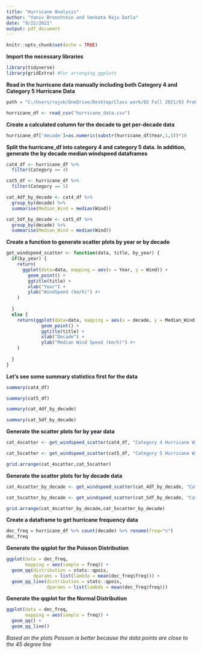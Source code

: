 ```yaml
---
title: "Hurricane Analysis"
author: "Yaniv Bronshtein and Venkata Raju Datla"
date: "9/22/2021"
output: pdf_document
---
```


```r
knitr::opts_chunk$set(echo = TRUE)
```

**Import the necessary libraries**
```r
library(tidyverse)
library(gridExtra) #For arranging ggplots
```

**Read in the hurricane data manually including both Category 4 and Category 5**
**Hurricane Data**
```r
path = "C:/Users/rajuk/OneDrive/Desktop/Class work/02 Fall 2021/03 Prob and stats/01 Home work/01 Hurricane modeling/category.csv"

hurricane_df <- read_csv("hurricane_data.csv")
```


**Create a calculated column for the decade to get per-decade data**
```r
hurricane_df['decade']=as.numeric(substr(hurricane_df$Year,1,3))*10
```

**Split the hurricane_df into category 4 and category 5 data. **
**In addition, generate the by decade median windspeed dataframes**
```r
cat4_df <- hurricane_df %>%
  filter(Category == 4)

cat5_df <- hurricane_df %>%
  filter(Category == 5)

cat_4df_by_decade <- cat4_df %>%
  group_by(decade) %>%
  summarise(Median_Wind = median(Wind))

cat_5df_by_decade <- cat5_df %>%
  group_by(decade) %>%
  summarise(Median_Wind = median(Wind))
```


**Create a function to generate scatter plots by year or by decade**
```r
get_windspeed_scatter <- function(data, title, by_year) {
  if(by_year) {
    return(
      ggplot(data=data, mapping = aes(x = Year, y = Wind)) +
        geom_point() +
        ggtitle(title) + 
        xlab("Year") +
        ylab("WindSpeed (km/h)") #+
    )
    
  } 
  else {
    return(ggplot(data=data, mapping = aes(x = decade, y = Median_Wind)) +
             geom_point() +
             ggtitle(title) +
             xlab("Decade") +
             ylab("Median Wind Speed (km/h)") #+
    )
    
  }
}
```


**Let's see some summary statistics first for the data**
```r
summary(cat4_df)
```

```r
summary(cat5_df)
```

```r
summary(cat_4df_by_decade)
```

```r
summary(cat_5df_by_decade)

```

**Generate the scatter plots for by year data**
```r
cat_4scatter <- get_windspeed_scatter(cat4_df, "Category 4 Hurricane Windspeed by Year", TRUE)

cat_5scatter <- get_windspeed_scatter(cat5_df, "Category 5 Hurricane Windspeed by Year", TRUE)

grid.arrange(cat_4scatter,cat_5scatter)
```


**Generate the scatter plots for by decade data**
```r
cat_4scatter_by_decade <- get_windspeed_scatter(cat_4df_by_decade, "Category 4 Hurricane Median Windspeed by Decade", FALSE)

cat_5scatter_by_decade <- get_windspeed_scatter(cat_5df_by_decade, "Category 5 Hurricane Median Windspeed by Decade", FALSE)

grid.arrange(cat_4scatter_by_decade,cat_5scatter_by_decade)
```

**Create a dataframe to get hurricane frequency data**
```r
dec_freq = hurricane_df %>% count(decade) %>% rename(freq="n")
dec_freq

```

**Generate the qqplot for the Poisson Distribution**
```r
ggplot(data = dec_freq,
       mapping = aes(sample = freq)) + 
  geom_qq(distribution = stats::qpois,
          dparams = list(lambda = mean(dec_freq$freq))) +
  geom_qq_line(distribution = stats::qpois,
               dparams = list(lambda = mean(dec_freq$freq)))

```

**Generate the qqplot for the Normal Distribution**
```r
ggplot(data = dec_freq,
       mapping = aes(sample = freq)) + 
  geom_qq() +
  geom_qq_line()

```

*Based on the plots Poisson is better because the data points are close to the 45 degree line*
